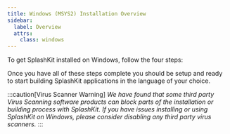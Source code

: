 ```yaml
---
title: Windows (MSYS2) Installation Overview
sidebar:
  label: Overview
  attrs:
    class: windows
---
```


To get SplashKit installed on Windows, follow the four steps:


<CardGrid>
  <LinkCard
  title="Install MSYS2 and Command Line Tools"
  description="Step 1"
  href="/installation/windows-msys2/step-1/"
  />
  <LinkCard
  title="Install SplashKit"
  description="Step 2"
  href="/installation/windows-msys2/step-2/"
  />
  <LinkCard
  title="Install Visual Studio Code"
  description="Step 3"
  href="/installation/windows-msys2/step-3/"
  />
  <LinkCard
  title="Install Language Specific Tools"
  description="Step 4"
  href="/installation/windows-msys2/step-4/"
  />
</CardGrid >

Once you have all of these steps complete you should be setup and ready to
start building SplashKit applications in the language of your choice.

:::caution[Virus Scanner Warning]
_We have found that some third party Virus Scanning software products can block
parts of the installation or building process with SplashKit. If you have
issues installing or using SplashKit on Windows, please consider disabling
any third party virus scanners._
:::
